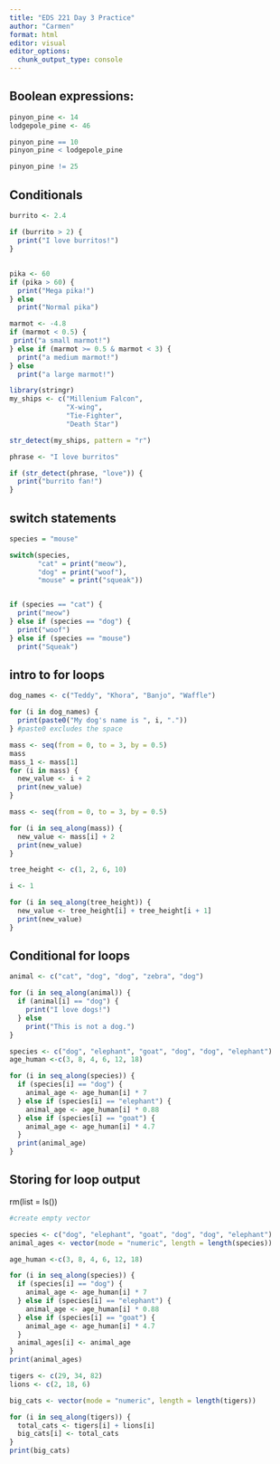 ```yaml
---
title: "EDS 221 Day 3 Practice"
author: "Carmen"
format: html
editor: visual
editor_options: 
  chunk_output_type: console
---
```


## Boolean expressions:

```r
pinyon_pine <- 14
lodgepole_pine <- 46

pinyon_pine == 10
pinyon_pine < lodgepole_pine

pinyon_pine != 25
```

## Conditionals

```r
burrito <- 2.4

if (burrito > 2) {
  print("I love burritos!")
}
```

## 

```r
pika <- 60
if (pika > 60) {
  print("Mega pika!")
} else
  print("Normal pika")
```

```r
marmot <- -4.8
if (marmot < 0.5) {
 print("a small marmot!") 
} else if (marmot >= 0.5 & marmot < 3) {
  print("a medium marmot!")
} else
  print("a large marmot!")
```

```r
library(stringr)
my_ships <- c("Millenium Falcon",
              "X-wing",
              "Tie-Fighter",
              "Death Star")

str_detect(my_ships, pattern = "r")
```

```r
phrase <- "I love burritos"

if (str_detect(phrase, "love")) {
  print("burrito fan!")
}
```


## switch statements

```r
species = "mouse"

switch(species,
       "cat" = print("meow"),
       "dog" = print("woof"),
       "mouse" = print("squeak"))


if (species == "cat") {
  print("meow")
} else if (species == "dog") {
  print("woof")
} else if (species == "mouse")
  print("Squeak")


```

## intro to for loops

```r
dog_names <- c("Teddy", "Khora", "Banjo", "Waffle")

for (i in dog_names) {
  print(paste0("My dog's name is ", i, "."))
} #paste0 excludes the space
```

```r
mass <- seq(from = 0, to = 3, by = 0.5)
mass
mass_1 <- mass[1]
for (i in mass) {
  new_value <- i + 2
  print(new_value)
}
```

```r
mass <- seq(from = 0, to = 3, by = 0.5)

for (i in seq_along(mass)) {
  new_value <- mass[i] + 2
  print(new_value)
}
```

```r
tree_height <- c(1, 2, 6, 10)

i <- 1

for (i in seq_along(tree_height)) {
  new_value <- tree_height[i] + tree_height[i + 1]
  print(new_value)
}
```

## Conditional for loops

```r
animal <- c("cat", "dog", "dog", "zebra", "dog") 

for (i in seq_along(animal)) {
  if (animal[i] == "dog") {
    print("I love dogs!")
  } else
    print("This is not a dog.")
}

```

```r
species <- c("dog", "elephant", "goat", "dog", "dog", "elephant")
age_human <-c(3, 8, 4, 6, 12, 18)

for (i in seq_along(species)) {
  if (species[i] == "dog") {
    animal_age <- age_human[i] * 7
  } else if (species[i] == "elephant") {
    animal_age <- age_human[i] * 0.88
  } else if (species[i] == "goat") {
    animal_age <- age_human[i] * 4.7
  }
  print(animal_age)
}

```

## Storing for loop output
rm(list = ls())

```r
#create empty vector

species <- c("dog", "elephant", "goat", "dog", "dog", "elephant")
animal_ages <- vector(mode = "numeric", length = length(species))

age_human <-c(3, 8, 4, 6, 12, 18)

for (i in seq_along(species)) {
  if (species[i] == "dog") {
    animal_age <- age_human[i] * 7
  } else if (species[i] == "elephant") {
    animal_age <- age_human[i] * 0.88
  } else if (species[i] == "goat") {
    animal_age <- age_human[i] * 4.7
  }
  animal_ages[i] <- animal_age
}
print(animal_ages)

```

```r
tigers <- c(29, 34, 82)
lions <- c(2, 18, 6)

big_cats <- vector(mode = "numeric", length = length(tigers))

for (i in seq_along(tigers)) {
  total_cats <- tigers[i] + lions[i]
  big_cats[i] <- total_cats
}
print(big_cats)




```


